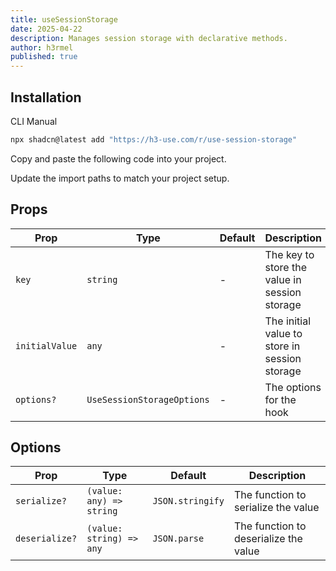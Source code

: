 ```yaml
---
title: useSessionStorage
date: 2025-04-22
description: Manages session storage with declarative methods.
author: h3rmel
published: true
---
```


<HookPreview name="use-session-storage-demo" />

## Installation

<Tabs defaultValue="cli">

<TabsList>
  <TabsTrigger value="cli">CLI</TabsTrigger>
  <TabsTrigger value="manual">Manual</TabsTrigger>
</TabsList>
<TabsContent value="cli">

```bash
npx shadcn@latest add "https://h3-use.com/r/use-session-storage"
```

</TabsContent>
<TabsContent value="manual">

<Steps>

<Step>Copy and paste the following code into your project.</Step>

<HookSource name="use-session-storage" />

<Step>Update the import paths to match your project setup.</Step>

</Steps>

</TabsContent>

</Tabs>

## Props

| Prop           | Type                       | Default | Description                                   |
| -------------- | -------------------------- | ------- | --------------------------------------------- |
| `key`          | `string`                   | -       | The key to store the value in session storage |
| `initialValue` | `any`                      | -       | The initial value to store in session storage |
| `options?`     | `UseSessionStorageOptions` | -       | The options for the hook                      |

## Options

| Prop           | Type                     | Default          | Description                           |
| -------------- | ------------------------ | ---------------- | ------------------------------------- |
| `serialize?`   | `(value: any) => string` | `JSON.stringify` | The function to serialize the value   |
| `deserialize?` | `(value: string) => any` | `JSON.parse`     | The function to deserialize the value |
